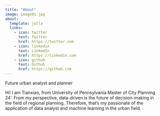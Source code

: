 ```yaml
---
title: "About"
image: image01.jpg
about:
  template: jolla
  links:
    - icon: twitter
      text: Twitter
      href: https://twitter.com
    - icon: linkedin
      text: LinkedIn
      href: https://linkedin.com
    - icon: github
      text: Github
      href: https://github.com
---
```


Future urban analyst and planner

Hi! I am Tianxiao, from University of Pennsylvania Master of City Planning 24'. From my perspective, data-driven is the future of decision-making in the field of regional planning. Therefore, that's my passionate of the application of data analyst and machine learning in the urban field.

